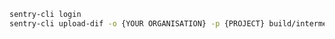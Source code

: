 ```bash
sentry-cli login
sentry-cli upload-dif -o {YOUR ORGANISATION} -p {PROJECT} build/intermediates/merged_native_libs/{buildVariant}
```

